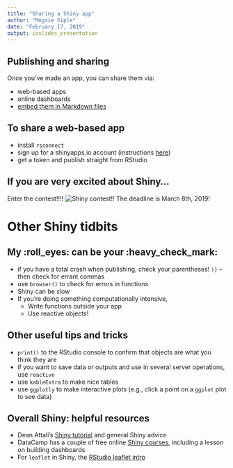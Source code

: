 ```yaml
---
title: "Sharing a Shiny app"
author: "Megsie Siple"
date: "February 17, 2019"
output: ioslides_presentation 
---
```


## Publishing and sharing
Once you've made an app, you can share them via:

 - web-based apps
 - online dashboards
 - [embed them in Markdown files](https://r4ds.had.co.nz/r-markdown-formats.html)

## To share a web-based app
- install `rsconnect` 
- sign up for a shinyapps.io account (instructions [here](http://shiny.rstudio.com/articles/shinyapps.html))
- get a token and publish straight from RStudio

## If you are very excited about Shiny...
Enter the contest!!!!
![Shiny contest!!](images/Contest.png)
The deadline is March 8th, 2019!

# Other Shiny tidbits

## My :roll_eyes: can be your :heavy_check_mark:

 - if you have a total crash when publishing, check your parentheses! `)}` -- then check for errant commas
 - use `browser()` to check for errors in functions
 - Shiny can be *slow*
  - If you're doing something computationally intensive, 
    - Write functions outside your app
    - Use reactive objects!

## Other useful tips and tricks
 - `print()` to the RStudio console to confirm that objects are what you think they are
 - if you want to save data or outputs and use in several server operations, use `reactive` 
 - use `kableExtra` to make nice tables
 - use `ggplotly` to make interactive plots (e.g., click a point on a `ggplot` plot to see data)
 
## Overall Shiny: helpful resources
 - Dean Attali's [Shiny tutorial](https://deanattali.com/blog/building-shiny-apps-tutorial/) and general Shiny advice 
 - DataCamp has a couple of free online [Shiny courses](https://www.datacamp.com/search?q=shiny), including a lesson on building dashboards 
 - For `leaflet` in Shiny, the [RStudio leaflet intro](https://rstudio.github.io/leaflet/shiny.html)

